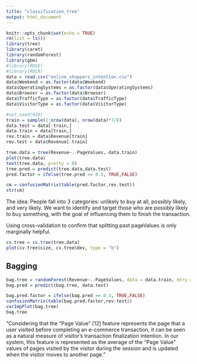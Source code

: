 ```yaml
---
title: "classification_tree"
output: html_document
---
```


```r
knitr::opts_chunk$set(echo = TRUE)
rm(list = ls())
library(tree)
library(caret)
library(randomForest)
library(gbm)
#library(ROSE)
#library(ROCR)
data = read.csv("online_shoppers_intention.csv")
data$Weekend = as.factor(data$Weekend)
data$OperatingSystems = as.factor(data$OperatingSystems)
data$Browser = as.factor(data$Browser)
data$TrafficType = as.factor(data$TrafficType)
data$VisitorType = as.factor(data$VisitorType)
```

```r
#set.seed(928)
train = sample(1:nrow(data), nrow(data)*7/8)
data.test = data[-train,]
data.train = data[train,]
rev.train = data$Revenue[train]
rev.test = data$Revenue[-train]
```

```r
tree.data = tree(Revenue~.-PageValues, data.train)
plot(tree.data)
text(tree.data, pretty = 0)
tree.pred = predict(tree.data,data.test)
pred.factor = ifelse(tree.pred >= 0.3, TRUE,FALSE)
```

```r
cm = confusionMatrix(table(pred.factor,rev.test))
str(cm)
```

The idea:
People fall into 3 categories: unlikely to buy at all, possibly likely, and very likely. We want to identify and target those who are possibly likely to buy something, with the goal of influencing them to finish the transaction.

Using cross-validation to confirm that splitting past pageValues is only marginally helpful.
```r
cv.tree = cv.tree(tree.data)
plot(cv.tree$size, cv.tree$dev, type = "b")
```

## Bagging

```r
bag.tree = randomForest(Revenue~.-PageValues, data = data.train, mtry = 10, importance = TRUE, ntrees = 300)
bag.pred = predict(bag.tree, data.test)
```

```r
bag.pred.factor = ifelse(bag.pred >= 0.3, TRUE,FALSE)
confusionMatrix(table(bag.pred.factor,rev.test))
varImpPlot(bag.tree)
bag.tree
```

"Considering that the “Page Value” [12] feature represents the page
that a user visited before completing an e-commerce transaction, it can be seen as a
natural measure of visitor’s transaction finalization intention. In our system, this feature
is represented as the average of the "Page Value" values of pages visited by the visitor
during the session and is updated when the visitor moves to another page."
